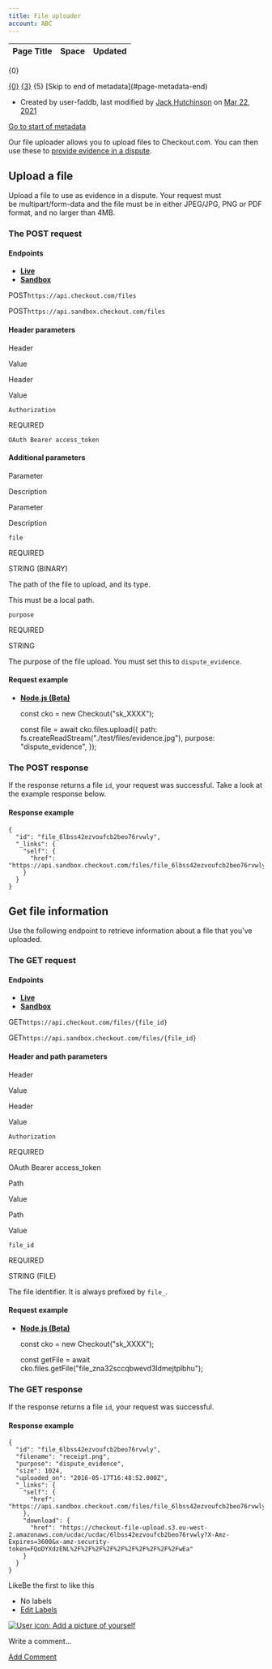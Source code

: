 ```yaml
---
title: File uploader
account: ABC
---
```


<table class="aui"> <thead> <tr class="header"> <th class="search-result-title">Page Title</th> <th class="search-result-space">Space</th> <th class="search-result-date">Updated</th> </tr> </thead> </table> <p class="search-result-count">{0}</p> <tr class="search-result"> <td class="search-result-title"><a href="{1}" class="content-type-{2}"><span>{0}</span></a></td> <td class="search-result-space"><a class="space" href="/display/{4}/" title="{3}">{3}</a></td> <td class="search-result-date"><span class="date" title="{6}">{5}</span></td> </tr> [Skip to end of metadata](#page-metadata-end)

*   Created by user-faddb, last modified by [Jack Hutchinson](    /display/~jack.hutchinson
    ) on [Mar 22, 2021](/pages/diffpagesbyversion.action?pageId=8488242&selectedPageVersions=7&selectedPageVersions=8 "Show changes")

[Go to start of metadata](#page-metadata-start)

Our file uploader allows you to upload files to Checkout.com. You can then use these to [provide evidence in a dispute](/display/x/Disputes+API).

Upload a file
-------------

Upload a file to use as evidence in a dispute. Your request must be multipart/form-data and the file must be in either JPEG/JPG, PNG or PDF format, and no larger than 4MB.

### The POST request

#### Endpoints

*   [**Live**](#tabs-870862d3-7320-4b5e-9997-dd36c4e54fa9-1)
*   [**Sandbox**](#tabs-870862d3-7320-4b5e-9997-dd36c4e54fa9-2)

POST`https://api.checkout.com/files`

POST`https://api.sandbox.checkout.com/files`

#### Header parameters

Header

Value

Header

Value

`Authorization`

REQUIRED

`OAuth Bearer access_token`

#### Additional parameters

Parameter

Description

Parameter

Description

`file`

REQUIRED

STRING (BINARY)

The path of the file to upload, and its type.

This must be a local path.

`purpose`

REQUIRED

STRING

The purpose of the file upload. You must set this to `dispute_evidence`.

#### Request example

*   [**Node.js (Beta)**](#tabs-8d502799-d75f-4987-883d-0d6fb82b00b8-1)

    
    const cko = new Checkout("sk_XXXX");
    
    const file = await cko.files.upload({
      path: fs.createReadStream("./test/files/evidence.jpg"),
      purpose: "dispute_evidence",
    });

### The POST response

If the response returns a file `id`, your request was successful. Take a look at the example response below.

#### Response example

    {
      "id": "file_6lbss42ezvoufcb2beo76rvwly",
      "_links": {
        "self": {
          "href": "https://api.sandbox.checkout.com/files/file_6lbss42ezvoufcb2beo76rvwly"
        }
      }
    }

Get file information
--------------------

Use the following endpoint to retrieve information about a file that you've uploaded.

### The GET request

#### Endpoints

*   [**Live**](#tabs-8419e7a7-5589-4230-945d-63ddfc08229d-1)
*   [**Sandbox**](#tabs-8419e7a7-5589-4230-945d-63ddfc08229d-2)

GET`https://api.checkout.com/files/{file_id}`

GET`https://api.sandbox.checkout.com/files/{file_id}`

#### Header and path parameters

Header

Value

Header

Value

`Authorization`

REQUIRED

OAuth Bearer access\_token

Path

Value

Path

Value

`file_id`

REQUIRED

STRING (FILE)

The file identifier. It is always prefixed by `file_`.

#### Request example

*   [**Node.js (Beta)**](#tabs-7d3949b6-560a-4c96-a928-64e61ecf178e-1)

    
    const cko = new Checkout("sk_XXXX");
    
    const getFile = await cko.files.getFile("file_zna32sccqbwevd3ldmejtplbhu");

### The GET response

If the response returns a file `id`, your request was successful.

#### Response example

    {
      "id": "file_6lbss42ezvoufcb2beo76rvwly",
      "filename": "receipt.png",
      "purpose": "dispute_evidence",
      "size": 1024,
      "uploaded_on": "2016-05-17T16:48:52.000Z",
      "_links": {
        "self": {
          "href": "https://api.sandbox.checkout.com/files/file_6lbss42ezvoufcb2beo76rvwly"
        },
        "download": {
          "href": "https://checkout-file-upload.s3.eu-west-2.amazonaws.com/ucdac/ucdac/6lbss42ezvoufcb2beo76rvwly?X-Amz-Expires=3600&x-amz-security-token=FQoDYXdzENL%2F%2F%2F%2F%2F%2F%2F%2F%2F%2FwEa"
        }
      }
    }

LikeBe the first to like this

*   No labels
*   [Edit Labels](# "Edit Labels (Type 'l')")

[![User icon: Add a picture of yourself](/s/en_GB/7901/abf7b35644d5a5d1d7e4b0969a83e8eb2b569fb5/_/images/icons/profilepics/add_profile_pic.svg)](/users/profile/editmyprofilepicture.action)

Write a comment…

[Add Comment](/display/x/File+uploader?showComments=true&showCommentArea=true#addcomment)